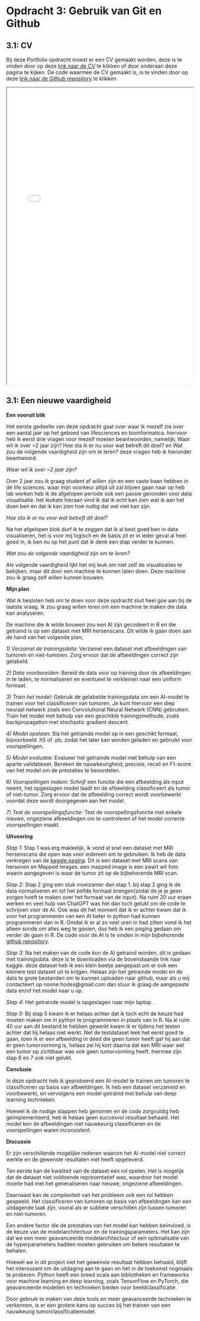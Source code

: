 # Opdracht 3: Gebruik van Git en Github

## 3.1: CV

Bij deze Portfolio opdracht moest er een CV gemaakt worden, deze is te vinden door op deze
[link naar de CV](004_Portfolio_opdracht_3_1_CV.pdf) te klikken of door onderaan deze pagina te kijken. De code waarmee de CV gemaakt is, is te vinden door op deze [link naar de Github repository](https://github.com/nonnehodes01/Datascience2_portfolio/tree/main/portfolio_opdracht_3/Portfolio_opdracht_3_1_Nonne_Hodes_1756864) te klikken. 

<iframe src="004_Portfolio_opdracht_3_1_CV.pdf" width="100%" height="800px"></iframe>

## 3.1: Een nieuwe vaardigheid

__Een vooruit blik__

Het eerste gedeelte van deze opdracht gaat over waar ik mezelf zie over een aantal jaar op het geboed van lifesciences en bioinformatica. hiervoor heb ik eerst drie vragen voor mezelf moeten beantwoorden, namelijk; Waar wil ik over ~2 jaar zijn? Hoe sta ik er nu voor wat betreft dit doel? en Wat zou de volgende vaardigheid zijn om te leren?
deze vragen heb ik hieronder beantwoord.

_Waar wil ik over ~2 jaar zijn?_ 

Over 2 jaar zou ik graag student af willen zijn en een vaste baan hebben in de life sciences. waar mijn voorkeur altijd uit zal blijven gaan naar op heb lab werken heb ik de afgelopen periode ook een passie gevonden voor data visualisatie. het leukste hieraan vind ik dat ik echt kan zien wat ik aan het doen ben en dat ik kan zien hoe nuttig dat wel niet kan zijn. 

_Hoe sta ik er nu voor wat betreft dit doel?_

Na het afgelopen blok durf ik te zeggen dat ik al best goed ben in data visualiseren, het is voor mij logisch en de basis zit er in ieder geval al heel goed in, ik ben nu op het punt dat ik denk een stap verder te kunnen. 

_Wat zou de volgende vaardigheid zijn om te leren?_

Als volgende vaardigheid lijkt het mij leuk om niet zelf de visualisaties te bekijken, maar dit door een machine te kunnen laten doen. Deze machine zou ik graag zelf willen kunnen bouwen. 

__Mijn plan__

Wat ik besloten heb om te doen voor deze opdracht sluit heel goe aan bij de laatste vraag. Ik zou graag willen leren om een machine te maken die data kan analyseren. 

De machine die ik wilde bouwen zou een AI zijn gecodeert in R en die getraind is op een dataset met MRI hersenscans. Dit wilde ik gaan doen aan de hand van het volgende plan;

_1) Verzamel de trainingsdata:_ Verzamel een dataset met afbeeldingen van tumoren en niet-tumoren. Zorg ervoor dat de afbeeldingen correct zijn gelabeld. 

_2) Data voorbereiden:_ Bereid de data voor op training door de afbeeldingen in te laden, te normaliseren en eventueel te verkleinen naar een uniform formaat. 

_3) Train het model:_ Gebruik de gelabelde trainingsdata om een AI-model te trainen voor het classificeren van tumoren. Je kunt hiervoor een diep neuraal netwerk zoals een Convolutional Neural Network (CNN) gebruiken. Train het model met behulp van een geschikte trainingsmethode, zoals backpropagation met stochastic gradient descent. 

_4) Model opslaan:_ Sla het getrainde model op in een geschikt formaat, bijvoorbeeld .h5 of .pb, zodat het later kan worden geladen en gebruikt voor voorspellingen.

_5) Model evaluatie:_ Evalueer het getrainde model met behulp van een aparte validatieset. Bereken de nauwkeurigheid, precisie, recall en F1-score van het model om de prestaties te beoordelen.   

_6) Voorspellingen maken:_ Schrijf een functie die een afbeelding als input neemt, het opgeslagen model laadt en de afbeelding classificeert als tumor of niet-tumor. Zorg ervoor dat de afbeelding correct wordt voorbewerkt voordat deze wordt doorgegeven aan het model. 

_7) Test de voorspellingsfunctie:_ Test de voorspellingsfunctie met enkele nieuwe, ongeziene afbeeldingen om te controleren of het model correcte voorspellingen maakt.

__Uitvoering__

_Stap 1:_ Stap 1 was erg makkelijk, ik vond al snel een dataset met MRI hersenscans die open was voor iedereen om te gebruiken. Ik heb de data verkregen van de [kaggle pagina](https://www.kaggle.com/datasets/mateuszbuda/lgg-mri-segmentation?resource=download). Dit is een dataset met MRI scans van hersenen en Mapped images. een mapped image is een zwart wit foto waarin aangegeven is waar de tumor zit op de bijbehorende MRI scan. 

_Stap 2:_ Stap 2 ging een stuk moeizamer dan stap 1. bij stap 2 ging ik de data normaliseren en tot het zelfde formaat brengen(zodat de je je geen zorgen hoeft te maken over het formaat van de input). Na ruim 20 uur eraan werken en veel hulp van ChatGPT was het dan toch gelukt om de code te schrijven voor de AI. Ook was dit het moment dat ik er achter kwam dat ik voor het programmeren van een AI beter in python had kunnen programmeren dan in R. Omdat ik er al zo veel uren in had zitten vond ik het alleen sonde om alles weg te gooien, dus heb ik een poging gedaan om verder de gaan in R. De code voor de AI is te vinden in mijn bijbehorende [github repository](https://github.com/nonnehodes01/vrije_opdracht). 

_Stap 3:_ Na het maken van de code kon de AI getraind worden, dit is gedaan met trainingsdata. deze is te downloaden via de bovenstaande link naar kaggle. deze dataset heb ik een klein beetje aangepast om er ook een kleinere test dataset uit te krijgen. Helaas zijn het getrainde model en de data te grote bestanden om te kunnen uploaden naar github, maar als u mij contacteert op nonne.hodes@gmail.com dan stuur ik graag de aangepaste data en/of het model naar u op. 

_Stap 4:_ Het getrainde model is opgeslagen naar mijn laptop. 

_Stap 5:_ Bij stap 5 kwam ik er helaas achter dat ik toch echt de keuze had moeten maken om in python te programmeren in plaats van in R. Na al ruim 40 uur aan dit bestand te hebben gewerkt kwam ik er tijdens het testen achter dat hij helaas niet werkt. Net de testdataset leek het eerst goed te gaan, toen ik er een afbeelding in deed die geen tumor heeft gaf hij aan dat er geen tumorvorming is, helaas zei hij kort daarna dat een MRI waar wel een tumor op zichtbaar was ook geen tumorvorming heeft. hiermee zijn stap 6 en 7 ook niet gelukt. 

__Conclusie__

In deze opdracht heb ik geprobeerd een AI-model te trainen om tumoren te classificeren op basis van afbeeldingen. Ik heb een dataset verzameld en voorbewerkt, en vervolgens een model getraind met behulp van deep learning technieken. 

Hoewel ik de nodige stappen heb genomen en de code zorgvuldig heb geïmplementeerd, heb ik helaas geen succesvol resultaat behaald. Het model kon de afbeeldingen niet nauwkeurig classificeren en de voorspellingen waren inconsistent. 

__Discussie__

Er zijn verschillende mogelijke redenen waarom het AI-model niet correct werkte en de gewenste resultaten niet heeft opgeleverd. 

Ten eerste kan de kwaliteit van de dataset een rol spelen. Het is mogelijk dat de dataset niet voldoende representatief was, waardoor het model moeite had met het generaliseren naar nieuwe, ongeziene afbeeldingen. 

Daarnaast kan de complexiteit van het probleem ook een rol hebben gespeeld. Het classificeren van tumoren op basis van afbeeldingen kan een uitdagende taak zijn, vooral als er subtiele verschillen zijn tussen tumoren en niet-tumoren. 

Een andere factor die de prestaties van het model kan hebben beïnvloed, is de keuze van de modelarchitectuur en de trainingsparameters. Het kan zijn dat we een meer geavanceerde modelarchitectuur of een optimalisatie van de hyperparameters hadden moeten gebruiken om betere resultaten te behalen. 

Hoewel we in dit project niet het gewenste resultaat hebben behaald, blijft het interessant om de uitdaging aan te gaan en het in de toekomst nogmaals te proberen. Python heeft een breed scala aan bibliotheken en frameworks voor machine learning en deep learning, zoals TensorFlow en PyTorch, die geavanceerde modellen en technieken bieden voor beeldclassificatie. 

Door gebruik te maken van deze tools en meer geavanceerde technieken te verkennen, is er een grotere kans op succes bij het trainen van een nauwkeurig tumorclassificatiemodel. 


